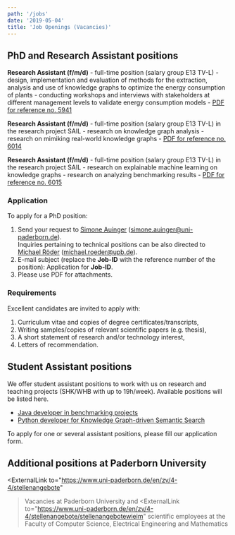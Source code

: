 ```yaml
---
path: '/jobs'
date: '2019-05-04'
title: 'Job Openings (Vacancies)'
---
```


## PhD and Research Assistant positions

**Research Assistant (f/m/d)**
    - full-time position (salary group E13 TV-L)
    - design, implementation and evaluation of methods for the extraction, analysis and use of knowledge graphs to optimize the energy consumption of plants
    - conducting workshops and interviews with stakeholders at different management levels to validate energy consumption models
    - [PDF for reference no. 5941](https://www.uni-paderborn.de/fileadmin/zv/4-4/stellenangebote/Kennziffer5941.pdf)

**Research Assistant (f/m/d)**
    - full-time position (salary group E13 TV-L) in the research project SAIL
    - research on knowledge graph analysis 
    - research on mimiking real-world knowledge graphs
    - [PDF for reference no. 6014](https://www.uni-paderborn.de/fileadmin/zv/4-4/stellenangebote/Kennziffer6014.pdf)

**Research Assistant (f/m/d)**
    - full-time position (salary group E13 TV-L) in the research project SAIL
    - research on explainable machine learning on knowledge graphs
    - research on analyzing benchmarking results
    - [PDF for reference no. 6015](https://www.uni-paderborn.de/fileadmin/zv/4-4/stellenangebote/Kennziffer6015.pdf)

### Application

To apply for a PhD position:

1. Send your request to [Simone Auinger](/SimoneAuinger) (<a href="mailto:simone.auinger@uni-paderborn.de">simone.auinger@uni-paderborn.de</a>).  
   Inquiries pertaining to technical positions can be also directed to [Michael Röder](/MichaelRoeder) (<a href="mailto:michael.roeder@upb.de">michael.roeder@upb.de</a>).
2. E-mail subject (replace the __Job-ID__ with the reference number of the position): Application for __Job-ID__.
3. Please use PDF for attachments.


### Requirements

Excellent candidates are invited to apply with:

1. Curriculum vitae and copies of degree certificates/transcripts,
2. Writing samples/copies of relevant scientific papers (e.g. thesis),
3. A short statement of research and/or technology interest,
4. Letters of recommendation.


## Student Assistant positions

We offer student assistant positions to work with us on research and teaching projects (SHK/WHB with up to 19h/week). Available positions will be listed here.

* [Java developer in benchmarking projects](/jobs/StudentAssistant-Java-Benchmarking)
* [Python developer for Knowledge Graph-driven Semantic Search](/jobs/StudentAssistant-Python-LASSKG)

To apply for one or several assistant positions, please fill our <ExternalLink to="https://umfragen.uni-paderborn.de/index.php/143257">application form</ExternalLink>.

## Additional positions at Paderborn University

<ExternalLink
     to="https://www.uni-paderborn.de/en/zv/4-4/stellenangebote"
   >Vacancies at Paderborn University</ExternalLink> and <ExternalLink
     to="https://www.uni-paderborn.de/en/zv/4-4/stellenangebote/stellenangebotewieim"
   >scientific employees at the Faculty of Computer Science, Electrical Engineering and Mathematics</ExternalLink>
